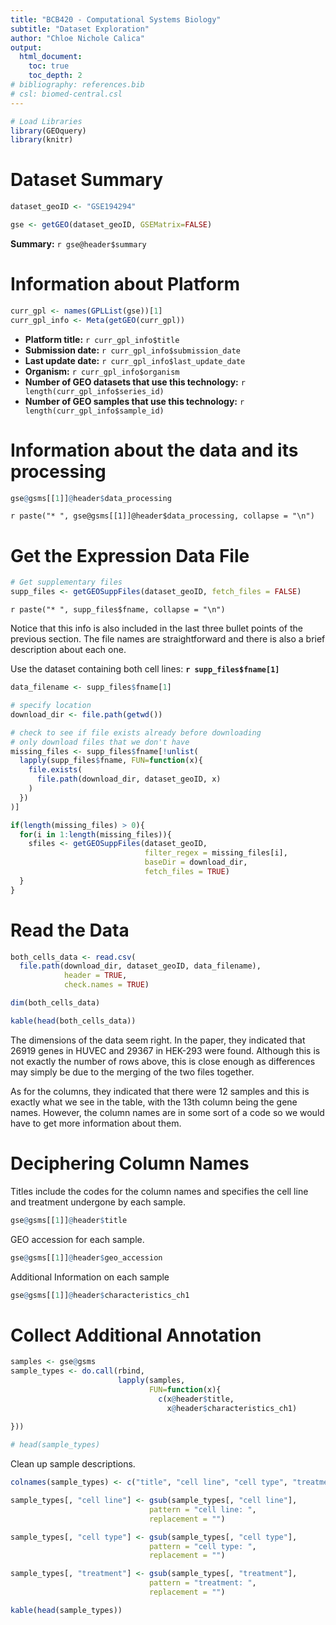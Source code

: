 ```yaml
---
title: "BCB420 - Computational Systems Biology"
subtitle: "Dataset Exploration"
author: "Chloe Nichole Calica"
output:
  html_document:
    toc: true
    toc_depth: 2
# bibliography: references.bib
# csl: biomed-central.csl
---
```


```r
# Load Libraries
library(GEOquery)
library(knitr)
```

# Dataset Summary
```r
dataset_geoID <- "GSE194294"

gse <- getGEO(dataset_geoID, GSEMatrix=FALSE)
```
**Summary:** `r gse@header$summary`

# Information about Platform
```r
curr_gpl <- names(GPLList(gse))[1]
curr_gpl_info <- Meta(getGEO(curr_gpl))
```

- **Platform title:** `r curr_gpl_info$title`
- **Submission date:** `r curr_gpl_info$submission_date`
- **Last update date:** `r curr_gpl_info$last_update_date`
- **Organism:** `r curr_gpl_info$organism`
- **Number of GEO datasets that use this technology:** `r length(curr_gpl_info$series_id)`
- **Number of GEO samples that use this technology:** `r length(curr_gpl_info$sample_id)`

# Information about the data and its processing
```r
gse@gsms[[1]]@header$data_processing
```
`r paste("* ", gse@gsms[[1]]@header$data_processing, collapse = "\n")`

# Get the Expression Data File
```r
# Get supplementary files
supp_files <- getGEOSuppFiles(dataset_geoID, fetch_files = FALSE)
```
`r paste("* ", supp_files$fname, collapse = "\n")`

Notice that this info is also included in the last three bullet points of the previous section. The file names are straightforward and there is also a brief description about each one.

Use the dataset containing both cell lines: **`r supp_files$fname[1]`**
```r
data_filename <- supp_files$fname[1]

# specify location
download_dir <- file.path(getwd())

# check to see if file exists already before downloading
# only download files that we don't have
missing_files <- supp_files$fname[!unlist(
  lapply(supp_files$fname, FUN=function(x){
    file.exists(
      file.path(download_dir, dataset_geoID, x)
    )
  })
)]

if(length(missing_files) > 0){
  for(i in 1:length(missing_files)){
    sfiles <- getGEOSuppFiles(dataset_geoID,
                              filter_regex = missing_files[i],
                              baseDir = download_dir,
                              fetch_files = TRUE)
  }
}

```
# Read the Data
```r
both_cells_data <- read.csv(
  file.path(download_dir, dataset_geoID, data_filename),
            header = TRUE,
            check.names = TRUE)

dim(both_cells_data)

kable(head(both_cells_data))
```
The dimensions of the data seem right. In the paper, they indicated that 26919 genes in HUVEC and 29367 in HEK-293 were found. Although this is not exactly the number of rows above, this is close enough as differences may simply be due to the merging of the two files together. 

As for the columns, they indicated that there were 12 samples and this is exactly what we see in the table, with the 13th column being the gene names. However, the column names are in some sort of a code so we would have to get more information about them.

# Deciphering Column Names
Titles include the codes for the column names and specifies the cell line and treatment undergone by each sample.
```r
gse@gsms[[1]]@header$title
```

GEO accession for each sample.
```r
gse@gsms[[1]]@header$geo_accession
```

Additional Information on each sample
```r
gse@gsms[[1]]@header$characteristics_ch1
```

# Collect Additional Annotation
```r
samples <- gse@gsms
sample_types <- do.call(rbind, 
                        lapply(samples, 
                               FUN=function(x){
                                 c(x@header$title,
                                   x@header$characteristics_ch1)
  
}))

# head(sample_types)
```

Clean up sample descriptions.
```r
colnames(sample_types) <- c("title", "cell line", "cell type", "treatment")

sample_types[, "cell line"] <- gsub(sample_types[, "cell line"], 
                               pattern = "cell line: ",
                               replacement = "")

sample_types[, "cell type"] <- gsub(sample_types[, "cell type"], 
                               pattern = "cell type: ",
                               replacement = "")

sample_types[, "treatment"] <- gsub(sample_types[, "treatment"], 
                               pattern = "treatment: ",
                               replacement = "")

kable(head(sample_types))
```


